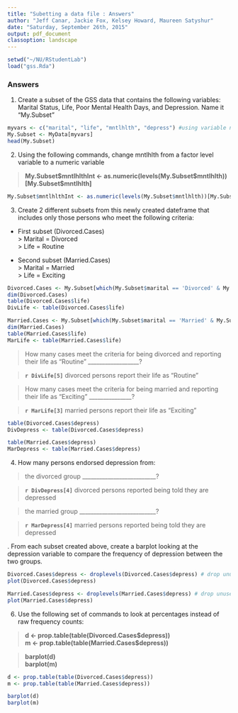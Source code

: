```yaml
---
title: "Subetting a data file : Answers"
author: "Jeff Canar, Jackie Fox, Kelsey Howard, Maureen Satyshur"
date: "Saturday, September 26th, 2015"
output: pdf_document
classoption: landscape
---
```

\pagenumbering{gobble}

```r
setwd("~/NU/RStudentLab")
load("gss.Rda")
```

### Answers

1.  Create a subset of the GSS data that contains the following variables: Marital Status, Life, Poor Mental Health Days, and Depression.  Name it "My.Subset"

```r
myvars <- c("marital", "life", "mntlhlth", "depress") #using variable names
My.Subset <- MyData[myvars]
head(My.Subset)
```

2.  Using the following commands, change mntlhlth from a factor level variable to a numeric variable

> **My.Subset\$mntlhlthInt <- as.numeric(levels(My.Subset$mntlhlth))[My.Subset\$mntlhlth]**

```r
My.Subset$mntlhlthInt <- as.numeric(levels(My.Subset$mntlhlth))[My.Subset$mntlhlth]
```

\newpage

3.  Create 2 different subsets from this newly created dateframe that includes only those persons who meet the following criteria:

+ First subset (Divorced.Cases)  
> Marital = Divorced  
> Life = Routine

+ Second subset (Married.Cases)  
> Marital = Married  
> Life = Exciting

```r
Divorced.Cases <- My.Subset[which(My.Subset$marital == 'Divorced' & My.Subset$life == 'Routine'),]
dim(Divorced.Cases)
table(Divorced.Cases$life)
DivLife <- table(Divorced.Cases$life)

Married.Cases <- My.Subset[which(My.Subset$marital == 'Married' & My.Subset$life == 'Exciting'),]
dim(Married.Cases)
table(Married.Cases$life)
MarLife <- table(Married.Cases$life)
```

> How many cases meet the criteria for being divorced and reporting their life as "Routine" __________________?

> **`r DivLife[5]`** divorced persons report their life as "Routine"

> How many cases meet the criteria for being married and reporting their life as "Exciting" _______________?

> **`r MarLife[3]`** married persons report their life as "Exciting"

```r
table(Divorced.Cases$depress)
DivDepress <- table(Divorced.Cases$depress)

table(Married.Cases$depress)
MarDepress <- table(Married.Cases$depress)
```

4.  How many persons endorsed depression from:

> the divorced group __________________________?  

> **`r DivDepress[4]`** divorced persons reported being told they are depressed

> the married group ___________________________?  

> **`r MarDepress[4]`** married persons reported being told they are depressed

\newpage
5.  From each subset created above, create a barplot looking at the depression variable to compare the frequency of depression between the two groups.

```r
Divorced.Cases$depress <- droplevels(Divorced.Cases$depress) # drop unused levels
plot(Divorced.Cases$depress)

Married.Cases$depress <- droplevels(Married.Cases$depress) # drop unused levels
plot(Married.Cases$depress)
```

\newpage

6.  Use the following set of commands to look at percentages instead of raw frequency counts:

> **d <- prop.table(table(Divorced.Cases\$depress))**  
> **m <- prop.table(table(Married.Cases\$depress))**

> **barplot(d)**  
> **barplot(m)**  

```r
d <- prop.table(table(Divorced.Cases$depress)) 
m <- prop.table(table(Married.Cases$depress))

barplot(d) 
barplot(m)

```